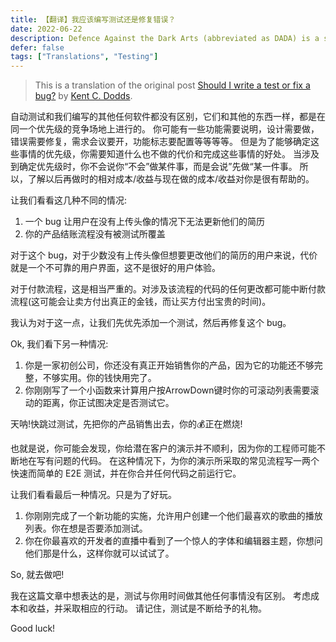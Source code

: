 ```yaml
---
title: 【翻译】我应该编写测试还是修复错误？
date: 2022-06-22
description: Defence Against the Dark Arts (abbreviated as DADA) is a subject taught at Hogwarts School of Witchcraft and Wizardry and Ilvermorny School of Witchcraft and Wizardry.
defer: false
tags: ["Translations", "Testing"]
---
```


> This is a translation of the original post
> [Should I write a test or fix a bug?](https://kentcdodds.com/blog/should-i-write-a-test-or-fix-a-bug) by
> [Kent C. Dodds](https://kentcdodds.com/).

自动测试和我们编写的其他任何软件都没有区别，它们和其他的东西一样，都是在同一个优先级的竞争场地上进行的。
你可能有一些功能需要说明，设计需要做，错误需要修复，需求会议要开，功能标志要配置等等等等。
但是为了能够确定这些事情的优先级，你需要知道什么也不做的代价和完成这些事情的好处。
当涉及到确定优先级时，你不会说你“不会”做某件事，而是会说”先做“某一件事。
所以，了解以后再做时的相对成本/收益与现在做的成本/收益对你是很有帮助的。

让我们看看这几种不同的情况:

1. 一个 bug 让用户在没有上传头像的情况下无法更新他们的简历
2. 你的产品结账流程没有被测试所覆盖

对于这个 bug，对于少数没有上传头像但想要更改他们的简历的用户来说，代价就是一个不可靠的用户界面，这不是很好的用户体验。

对于付款流程，这是相当严重的。对涉及该流程的代码的任何更改都可能中断付款流程(这可能会让卖方付出真正的金钱，而让买方付出宝贵的时间)。

我认为对于这一点，让我们先优先添加一个测试，然后再修复这个 bug。

Ok, 我们看下另一种情况:

1. 你是一家初创公司，你还没有真正开始销售你的产品，因为它的功能还不够完整，不够实用。你的钱快用完了。
2. 你刚刚写了一个小函数来计算用户按ArrowDown键时你的可滚动列表需要滚动的距离，你正试图决定是否测试它。

天呐!快跳过测试，先把你的产品销售出去，你的💰正在燃烧!

也就是说，你可能会发现，你给潜在客户的演示并不顺利，因为你的工程师可能不断地在写有问题的代码。
在这种情况下，为你的演示所采取的常见流程写一两个快速而简单的 E2E 测试，并在你合并任何代码之前运行它。

让我们看看最后一种情况。只是为了好玩。

1. 你刚刚完成了一个新功能的实施，允许用户创建一个他们最喜欢的歌曲的播放列表。你在想是否要添加测试。
2. 你在你最喜欢的开发者的直播中看到了一个惊人的字体和编辑器主题，你想问他们那是什么，这样你就可以试试了。

So, 就去做吧!

我在这篇文章中想表达的是，测试与你用时间做其他任何事情没有区别。
考虑成本和收益，并采取相应的行动。
请记住，测试是不断给予的礼物。

Good luck!